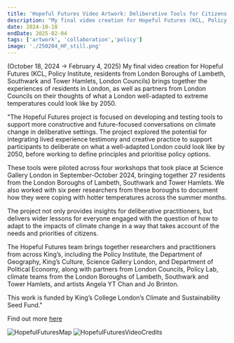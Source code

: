 ```yaml
---
title: 'Hopeful Futures Video Artwork: Deliberative Tools for Citizens and Policy '
description: "My final video creation for Hopeful Futures (KCL, Policy Institute, residents from London Boroughs of Lambeth, Southwark and Tower Hamlets, London Councils) brings together the experiences of residents in London, as well as partners from London Councils on their thoughts of what a London well-adapted to extreme temperatures could look like by 2050. (October 18, 2024 → February 4, 2025)"
date: 2024-10-18
endDate: 2025-02-04
tags: ['artwork', 'collaboration','policy']
image: './250204_HF_still.png'
---
```


(October 18, 2024 → February 4, 2025) My final video creation for Hopeful Futures (KCL, Policy Institute, residents from London Boroughs of Lambeth, Southwark and Tower Hamlets, London Councils) brings together the experiences of residents in London, as well as partners from London Councils on their thoughts of what a London well-adapted to extreme temperatures could look like by 2050. 

"The Hopeful Futures project is focused on developing and testing tools to support more constructive and future-focused conversations on climate change in deliberative settings. The project explored the potential for integrating lived experience testimony and creative practice to support participants to deliberate on what a well-adapted London could look like by 2050, before working to define principles and prioritise policy options.

These tools were piloted across four workshops that took place at Science Gallery London in September-October 2024, bringing together 27 residents from the London Boroughs of Lambeth, Southwark and Tower Hamlets. We also worked with six peer researchers from these boroughs to document how they were coping with hotter temperatures across the summer months.

The project not only provides insights for deliberative practitioners, but delivers wider lessons for everyone engaged with the question of how to adapt to the impacts of climate change in a way that takes account of the needs and priorities of citizens.

The Hopeful Futures team brings together researchers and practitioners from across King’s, including the Policy Institute, the Department of Geography, King’s Culture, Science Gallery London, and Department of Political Economy, along with partners from London Councils, Policy Lab, climate teams from the London Boroughs of Lambeth, Southwark and Tower Hamlets, and artists Angela YT Chan and Jo Brinton.

This work is funded by King’s College London’s Climate and Sustainability Seed Fund."


Find out more [here](https://www.kcl.ac.uk/research/hopeful-futures)

![HopefulFuturesMap](250204_HF.jpeg)
![HopefulFuturesVideoCredits](HF_video_credits.png)

